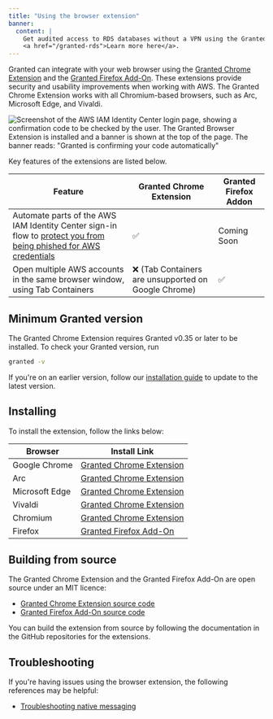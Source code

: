 ```yaml
---
title: "Using the browser extension"
banner:
  content: |
    Get audited access to RDS databases without a VPN using the Granted RDS Plugin.
    <a href="/granted-rds">Learn more here</a>.
---
```


Granted can integrate with your web browser using the [Granted Chrome Extension](https://chromewebstore.google.com/detail/granted/cjjieeldgoohbkifkogalkmfpddeafcm) and the [Granted Firefox Add-On](https://addons.mozilla.org/en-GB/firefox/addon/granted/). These extensions provide security and usability improvements when working with AWS. The Granted Chrome Extension works with all Chromium-based browsers, such as Arc, Microsoft Edge, and Vivaldi.

![Screenshot of the AWS IAM Identity Center login page, showing a confirmation code to be checked by the user. The Granted Browser Extension is installed and a banner is shown at the top of the page. The banner reads: "Granted is confirming your code automatically"](../images/browser-extension-automatic-code-confirm.png)

Key features of the extensions are listed below.

| Feature |  Granted Chrome Extension  | Granted Firefox Addon |
| -------- | ------------------ | ---------------------- |
| Automate parts of the AWS IAM Identity Center sign-in flow to [protect you from being phished for AWS credentials](https://www.commonfate.io/blog/granted-mitigates-aws-phishing) | ✅ | Coming Soon |
| Open multiple AWS accounts in the same browser window, using Tab Containers | ❌ (Tab Containers are unsupported on Google Chrome) | ✅ |

## Minimum Granted version

The Granted Chrome Extension requires Granted v0.35 or later to be installed. To check your Granted version, run

```bash
granted -v
```

If you're on an earlier version, follow our [installation guide](/granted/getting-started#installing-the-cli) to update to the latest version.

## Installing

To install the extension, follow the links below:

| Browser |  Install Link |
| -------- | ------------------ |
| Google Chrome | [Granted Chrome Extension](https://chromewebstore.google.com/detail/granted/cjjieeldgoohbkifkogalkmfpddeafcm) |
| Arc | [Granted Chrome Extension](https://chromewebstore.google.com/detail/granted/cjjieeldgoohbkifkogalkmfpddeafcm) |
| Microsoft Edge | [Granted Chrome Extension](https://chromewebstore.google.com/detail/granted/cjjieeldgoohbkifkogalkmfpddeafcm) |
| Vivaldi | [Granted Chrome Extension](https://chromewebstore.google.com/detail/granted/cjjieeldgoohbkifkogalkmfpddeafcm) |
| Chromium | [Granted Chrome Extension](https://chromewebstore.google.com/detail/granted/cjjieeldgoohbkifkogalkmfpddeafcm) |
| Firefox | [Granted Firefox Add-On](https://addons.mozilla.org/en-GB/firefox/addon/granted/) |

## Building from source

The Granted Chrome Extension and the Granted Firefox Add-On are open source under an MIT licence:

- [Granted Chrome Extension source code](https://github.com/common-fate/granted-browser-extension)
- [Granted Firefox Add-On source code](https://github.com/common-fate/granted-containers)

You can build the extension from source by following the documentation in the GitHub repositories for the extensions.

## Troubleshooting

If you're having issues using the browser extension, the following references may be helpful:

- [Troubleshooting native messaging](/granted/troubleshooting#browser-extension-troubleshooting-native-messaging)
